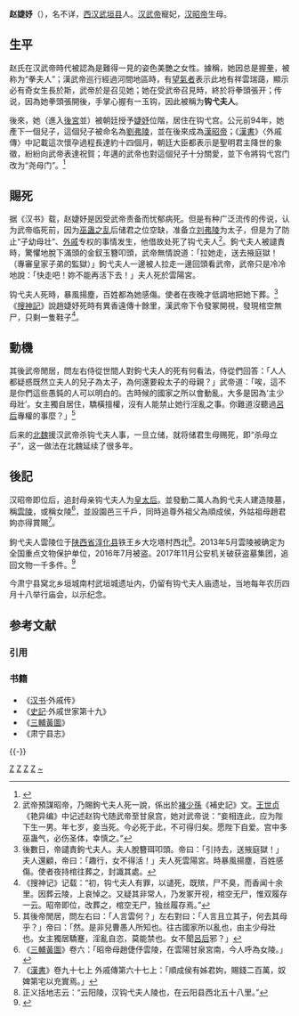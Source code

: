 {{東亞女性歷史人物
|名稱 =趙氏
|身份 =
|國家 =中国
|屆數 =
|最高職務 =[[婕妤|婕妤]]
|前任 = 
|繼任 = 
|畫像=[[File:Gou_yi_fu_ren.jpg|200px]]
|說明=钩弋夫人图像，来自《[[百美新詠圖傳|百美新詠圖傳]]》
|姓=[[赵姓|赵姓]]
|名=
|姓名=
|字=
|官職 =
|封爵 =
|封號 =[[婕妤|婕妤]]→太后（追封）
|位號=
|位階
|封地 =
|神號 =
|尊號 =
|族裔 = 
|氏族 =
|府邸 =
|世系 = 
|初名 =
|乳名 =<!--日本、朝鮮、琉球以外人物用-->
|小字=
|號=
|法號=
|院號=
|其他名號=
|出生年=武帝[[元鼎|元鼎]]四年<br>（前113年）
|出生地=幽州刺史部涿郡武垣縣<br>（今屬河北省肃宁县）
|婚年=
|逝世年=武帝[[後元|後元]]元年<br>（前88年）
|逝世地=
|諡號=
|墳墓=云陵
|父親=顺成侯赵公
|嫡母=
|母親=
|夫=孝武皇帝[[劉徹|劉徹]]
|婚姻名份=
|夫之父=孝景皇帝[[刘启|刘启]]
|夫之母=孝景皇后[[王皇后_(汉景帝)|王氏]]
|夫之嫡母=
|夫之元配=[[陈皇后_(汉武帝)|陈皇后]]
|夫之正室=
|夫之繼室=思皇后[[衛子夫|衛子夫]]
|夫之平妻=
|夫之側室=
|兄弟=
|姊妹=
|嫡兄弟=
|嫡姊妹=
|庶兄弟=
|庶姊妹=
|同胞兄弟=
|同胞姊妹=
|異母兄弟=
|異母姊妹=
|異父兄弟=
|異父姊妹=
|繼兄弟=
|繼姊妹=
|子=孝昭皇帝[[劉弗陵|劉弗陵]]
|女=
|養子=
|養女=
|繼子=[[戾太子|戾太子]]
|繼女=[[諸邑公主|諸邑公主]]、[[石邑公主|石邑公主]]、[[衛長公主|衛長公主]]
|其他親屬 =
|經歷 = 
|著作 =
|注釋=}}
'''赵婕妤'''（{{bd|前113年||前88年|catIdx=Zhao,赵}}），名不详，[[西汉|西汉]][[肃宁|武垣县]]人。[[汉武帝|汉武帝]]寵妃，[[汉昭帝|汉昭帝]]生母。

== 生平 ==

赵氏在汉武帝時代被認為是難得一見的姿色美艷之女性。據稱，她因总是握[[拳|拳]]，被称为“拳夫人”；漢武帝巡行經過河間地區時，有[[望氣者|望氣者]]表示此地有祥雲瑞藹，顯示必有奇女生長於斯，武帝於是召见她；她在受武帝召見時，終於将拳頭張开；传说，因為她拳頭張開後，手掌心握有一玉钩，因此被稱为'''钩弋夫人'''。

後來，她（進入[[後宮|後宮]]並）被朝廷授予[[婕妤|婕妤]]位階，居住在钩弋宫。公元前94年，她產下一個兒子，這個兒子被命名為[[劉弗陵|劉弗陵]]，並在後來成為[[漢昭帝|漢昭帝]]；《[[漢書|漢書]]》〈外戚傳〉中記載這次懷孕過程長達約十四個月，朝廷大臣都表示是聖明君主降世的象徵，紛紛向武帝表達祝賀；年邁的武帝也對這個兒子十分關愛，並下令將钩弋宫门改为“尧母门”。<ref>{{Cite web|title=漢書 : 傳 : 外戚傳 : 外戚傳上 - 中國哲學書電子化計劃|url=https://ctext.org/han-shu/wai-qi-zhuan-shang/zh|access-date=2021-11-14|work=ctext.org|language=zh-TW|archive-date=2021-11-14|archive-url=https://web.archive.org/web/20211114081525/https://ctext.org/han-shu/wai-qi-zhuan-shang/zh|dead-url=no}}</ref>

==賜死==
据《汉书》载，赵婕妤是因受武帝责备而忧郁病死。但是有种广泛流传的传说，认为武帝临死前，因为[[巫蛊之乱|巫蛊之乱]]后储君之位空缺，准备立[[刘弗陵|刘弗陵]]为太子，但是为了防止“子幼母壮”、[[外戚|外戚]]专权的事情发生，他借故处死了钩弋夫人<ref>武帝預謀昭帝，乃賜鉤弋夫人死一說，係出於[[褚少孫|褚少孫]]《補史記》文。[[王世贞|王世贞]]《艳异编》中记述赵钩弋随武帝至甘泉宫，她对武帝说：“妾相连此，应为陛下生一男。年七岁，妾当死。今必死于此，不可得归矣。愿陛下自爱。宫中多巫蛊气，必伤圣体，幸慎之。”</ref>。鉤弋夫人被譴責時，驚懼地脫下滿頭的金釵玉簪叩頭，武帝無情說道：「拉她走，送去掖庭獄！（專審皇家子弟的監獄）」鉤弋夫人一邊被人拉走一邊回頭看武帝，武帝只是冷冷地說：「快走吧！妳不能再活下去！」夫人死於雲陽宮。

钩弋夫人死時，暴風揚塵，百姓都為她感傷。使者在夜晚才低調地把她下葬。<ref>後數日，帝譴責鉤弋夫人。夫人脫簪珥叩頭。帝曰：「引持去，送掖庭獄！」夫人還顧，帝曰：「趣行，女不得活！」夫人死雲陽宮。時暴風揚塵，百姓感傷。使者夜持棺往葬之，封識其處。</ref>《[[搜神記|搜神記]]》說趙婕妤死時有異香遠傳十餘里，漢武帝下令發冢開視，發現棺空無尸，只剩一隻鞋子<ref>《搜神记》记载：“初，钩弋夫人有罪，以谴死，既殡，尸不臭，而香闻十余里。因葬云陵，上哀悼之。又疑其非常人，乃发冢开视，棺空无尸，惟双履存一云。昭帝即位，改葬之，棺空无尸，独丝履存焉。”</ref>。

==動機==
其後武帝閒居，問左右侍從世間人對鉤弋夫人的死有何看法，侍從們回答：「人人都疑惑既然立夫人的兒子為太子，為何還要殺太子的母親？」武帝道：「唉，這不是你們這些愚鈍的人可以明白的。古時候的國家之所以會動亂，大多是因為‘主少母壯’。女主獨自居住，驕橫擅權，沒有人能禁止她行淫亂之事。你難道沒聽過[[呂后|呂后]]專權的事麼？」<ref>其後帝閒居，問左右曰：「人言雲何？」左右對曰：「人言且立其子，何去其母乎？」帝曰：「然。是非兒曹愚人所知也。往古國家所以亂也，由主少母壯也。女主獨居驕蹇，淫亂自恣，莫能禁也。女不聞[[呂后|呂后]]邪？」</ref>

后来的[[北魏|北魏]]援汉武帝杀钩弋夫人事，一旦立储，就将储君生母赐死，即“杀母立子”，这一做法在北魏延续了很多年。

==後記==
汉昭帝即位后，追封母亲钩弋夫人为[[皇太后|皇太后]]。並發動二萬人為鉤弋夫人建造陵墓，稱[[汉云陵|雲陵]]，或稱女陵<ref>《[[三輔黃圖|三輔黃圖]]》卷六：「昭帝母趙倢伃雲陵，在雲陽甘泉宮南，今人呼為女陵。」</ref>，並設園邑三千戶，同時追尊外祖父為順成侯，外姑祖母趙君姁亦得賞賜<ref>《[[漢書|漢書]]》卷九十七上 外戚傳第六十七上：「順成侯有姊君姁，賜錢二百萬，奴婢第宅以充實焉。」</ref>。

鉤弋夫人雲陵位于[[陕西省|陕西省]][[淳化县|淳化县]]铁王乡大圪塔村西北<ref>正义括地志云：“云阳陵，汉钩弋夫人陵也，在云阳县西北五十八里。”</ref>。2013年5月雲陵被确定为全国重点文物保护单位，2016年7月被盗。2017年11月公安机关破获盗墓集团，追回文物一千多件。<ref>{{cite news |url=http://china.chinadaily.com.cn/2017-11/18/content_34680570.htm |title=陕西警方破获“钩弋夫人”墓被盗系列大案 1100余涉案文物“上交国家” |date=2017-11-18 |work=中国日报 |accessdate=2017-11-18 |archive-date=2017-12-01 |archive-url=https://web.archive.org/web/20171201033211/http://china.chinadaily.com.cn/2017-11/18/content_34680570.htm |dead-url=yes }}</ref>

今肃宁县窝北乡垣城南村武垣城遗址内，仍留有钩弋夫人庙遗址，当地每年农历四月十八举行庙会，以示纪念。

== 参考文献 ==
=== 引用 ===
{{Reflist|2}}

=== 书籍 ===
*《[[汉书|汉书]]·外戚传》 
*《[[史記|史記]]·外戚世家第十九》
*《[[三輔黃圖|三輔黃圖]]》
*《肃宁县志》

{{-}}
{{漢朝皇后}}
[[Category:西漢妃嬪|Z]]
[[Category:漢朝追封皇太后|Z]]
[[Category:西汉非正常死亡人物|Z]]
[[Category:河间人|Z]]
[[Category:赵姓|~]]